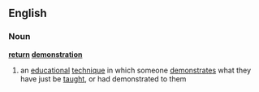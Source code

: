 ==English==
===Noun===
'''[[return]] [[demonstration]]'''
# an [[educational]] [[technique]] in which someone [[demonstrate]]s what they have just be [[taught]], or had demonstrated to them